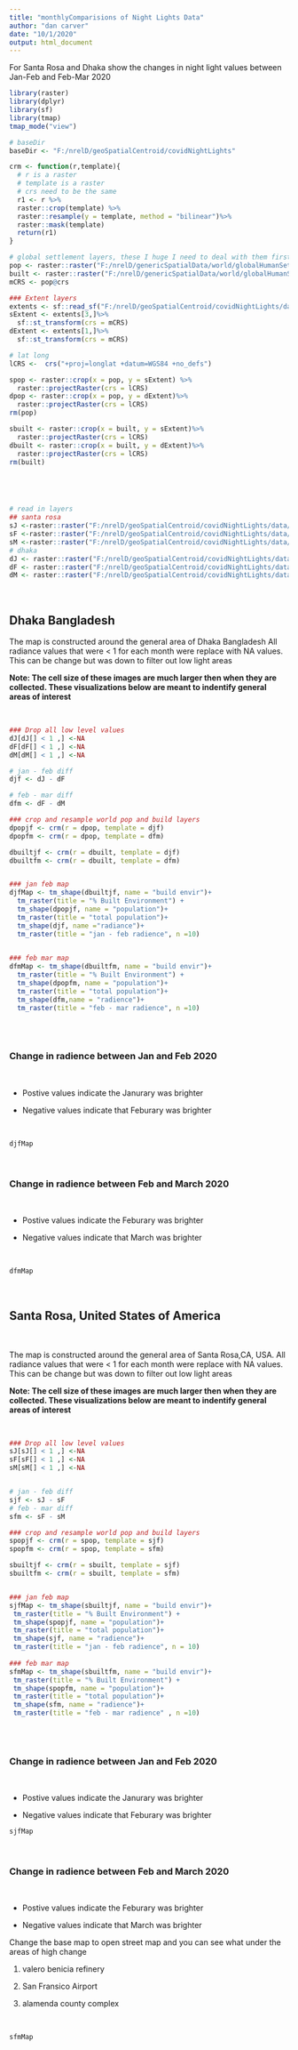```yaml
---
title: "monthlyComparisions of Night Lights Data"
author: "dan carver"
date: "10/1/2020"
output: html_document
---
```


For Santa Rosa and Dhaka show the changes in night light values between Jan-Feb and Feb-Mar 2020 



```r
library(raster)
library(dplyr)
library(sf)
library(tmap)
tmap_mode("view")

# baseDir
baseDir <- "F:/nrelD/geoSpatialCentroid/covidNightLights"

crm <- function(r,template){
  # r is a raster
  # template is a raster 
  # crs need to be the same 
  r1 <- r %>%
  raster::crop(template) %>%
  raster::resample(y = template, method = "bilinear")%>%
  raster::mask(template)
  return(r1)
}

```


```r

# global settlement layers, these I huge I need to deal with them first. 
pop <- raster::raster("F:/nrelD/genericSpatialData/world/globalHumanSettlement/GHS_POP_E2015_GLOBE_R2019A_54009_250_V1_0/GHS_POP_E2015_GLOBE_R2019A_54009_250_V1_0.tif")
built <- raster::raster("F:/nrelD/genericSpatialData/world/globalHumanSettlement/GHS_BUILT_LDS2014_GLOBE_R2018A_54009_250_V2_0/GHS_BUILT_LDS2014_GLOBE_R2018A_54009_250_V2_0.tif")
mCRS <- pop@crs

### Extent layers 
extents <- sf::read_sf("F:/nrelD/geoSpatialCentroid/covidNightLights/data/fromGEE/extentLocations.shp")
sExtent <- extents[3,]%>%
  sf::st_transform(crs = mCRS)
dExtent <- extents[1,]%>%
  sf::st_transform(crs = mCRS)

# lat long 
lCRS <-  crs("+proj=longlat +datum=WGS84 +no_defs")

spop <- raster::crop(x = pop, y = sExtent) %>%
  raster::projectRaster(crs = lCRS)
dpop <- raster::crop(x = pop, y = dExtent)%>%
  raster::projectRaster(crs = lCRS)
rm(pop)

sbuilt <- raster::crop(x = built, y = sExtent)%>%
  raster::projectRaster(crs = lCRS)
dbuilt <- raster::crop(x = built, y = dExtent)%>%
  raster::projectRaster(crs = lCRS)
rm(built)





# read in layers 
## santa rosa 
sJ <-raster::raster("F:/nrelD/geoSpatialCentroid/covidNightLights/data/2020/janurary/santaRosa.tif")
sF <-raster::raster("F:/nrelD/geoSpatialCentroid/covidNightLights/data/2020/feburary/santaRosa.tif")
sM <-raster::raster("F:/nrelD/geoSpatialCentroid/covidNightLights/data/2020/march/santaRosa.tif")
# dhaka 
dJ <- raster::raster("F:/nrelD/geoSpatialCentroid/covidNightLights/data/2020/janurary/dhaka.tif")
dF <- raster::raster("F:/nrelD/geoSpatialCentroid/covidNightLights/data/2020/feburary/dhaka.tif")
dM <- raster::raster("F:/nrelD/geoSpatialCentroid/covidNightLights/data/2020/march/dhaka.tif")

```

<br>

## Dhaka Bangladesh 

The map is constructed around the general area of Dhaka Bangladesh 
All radiance values that were < 1 for each month were replace with NA values. This can be change but was down to filter out low light areas


**Note: The cell size of these images are much larger then when they are collected. These visualizations below are meant to indentify general areas of interest**

<br>
```r
### Drop all low level values
dJ[dJ[] < 1 ,] <-NA 
dF[dF[] < 1 ,] <-NA 
dM[dM[] < 1 ,] <-NA 

# jan - feb diff 
djf <- dJ - dF

# feb - mar diff
dfm <- dF - dM

### crop and resample world pop and build layers 
dpopjf <- crm(r = dpop, template = djf)
dpopfm <- crm(r = dpop, template = dfm)

dbuiltjf <- crm(r = dbuilt, template = djf)
dbuiltfm <- crm(r = dbuilt, template = dfm)


### jan feb map 
djfMap <- tm_shape(dbuiltjf, name = "build envir")+
  tm_raster(title = "% Built Environment") +
  tm_shape(dpopjf, name = "population")+
  tm_raster(title = "total population")+
  tm_shape(djf, name ="radiance")+
  tm_raster(title = "jan - feb radience", n =10)
  

### feb mar map 
dfmMap <- tm_shape(dbuiltfm, name = "build envir")+
  tm_raster(title = "% Built Environment") +
  tm_shape(dpopfm, name = "population")+
  tm_raster(title = "total population")+
  tm_shape(dfm,name = "radience")+
  tm_raster(title = "feb - mar radience", n =10)
  

```
<br>


### Change in radience between Jan and Feb 2020

<br>

- Postive values indicate the Janurary was brighter

- Negative values indicate that Feburary was brighter

<br>

```r
djfMap

```
<br>


### Change in radience between Feb and March 2020

<br>

- Postive values indicate the Feburary was brighter

- Negative values indicate that March was brighter

<br>

```r
dfmMap

```
<br>


## Santa Rosa, United States of America

<br>

The map is constructed around the general area of Santa Rosa,CA, USA. 
All radiance values that were < 1 for each month were replace with NA values. This can be change but was down to filter out low light areas


**Note: The cell size of these images are much larger then when they are collected. These visualizations below are meant to indentify general areas of interest**

<br>
```r
### Drop all low level values
sJ[sJ[] < 1 ,] <-NA 
sF[sF[] < 1 ,] <-NA 
sM[sM[] < 1 ,] <-NA 


# jan - feb diff 
sjf <- sJ - sF
# feb - mar diff
sfm <- sF - sM

### crop and resample world pop and build layers 
spopjf <- crm(r = spop, template = sjf)
spopfm <- crm(r = spop, template = sfm)

sbuiltjf <- crm(r = sbuilt, template = sjf)
sbuiltfm <- crm(r = sbuilt, template = sfm)


### jan feb map 
sjfMap <- tm_shape(sbuiltjf, name = "build envir")+
 tm_raster(title = "% Built Environment") +
 tm_shape(spopjf, name = "population")+
 tm_raster(title = "total population")+
 tm_shape(sjf, name = "radience")+
 tm_raster(title = "jan - feb radience", n = 10)
 
### feb mar map 
sfmMap <- tm_shape(sbuiltfm, name = "build envir")+
 tm_raster(title = "% Built Environment") +
 tm_shape(spopfm, name = "population")+
 tm_raster(title = "total population")+
 tm_shape(sfm, name = "radience")+
 tm_raster(title = "feb - mar radience" , n =10)
 
```
<br>

### Change in radience between Jan and Feb 2020

<br>

- Postive values indicate the Janurary was brighter

- Negative values indicate that Feburary was brighter


```r

sjfMap
```
<br>

### Change in radience between Feb and March 2020

<br>

- Postive values indicate the Feburary was brighter

- Negative values indicate that March was brighter


Change the base map to open street map and you can see what under the areas of high change

1. valero benicia refinery 

2. San Fransico Airport

3. alamenda county complex 

<br>

```r

sfmMap
```


